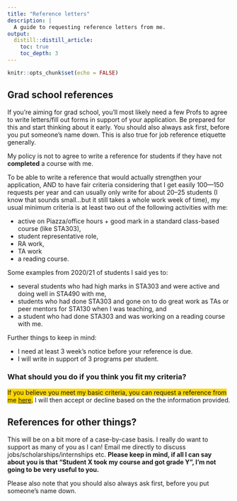 ```yaml
---
title: "Reference letters"
description: | 
  A guide to requesting reference letters from me.
output:
  distill::distill_article:
    toc: true
    toc_depth: 3
---
```


```r
knitr::opts_chunk$set(echo = FALSE)
```



## Grad school references

If you're aiming for grad school, you'll most likely need a few Profs to agree to write letters/fill out forms in support of your application. Be prepared for this and start thinking about it early. You should also always ask first, before you put someone's name down. This is also true for job reference etiquette generally.

My policy is not to agree to write a reference for students if they have not __completed__ a course with me.

To be able to write a reference that would actually strengthen your application, AND to have fair criteria considering that I get easily 100—150 requests per year and can usually only write for about 20–25 students (I know that sounds small...but it still takes a whole work week of time), my usual minimum criteria is at least two out of the following activities with me: 

* active on Piazza/office hours + good mark in a standard class-based course (like STA303), 
* student representative role, 
* RA work, 
* TA work 
* a reading course. 

Some examples from 2020/21 of students I said yes to:

* several students who had high marks in STA303 and were active and doing well in STA490 with me,
* students who had done STA303 and gone on to do great work as TAs or peer mentors for STA130 when I was teaching, and
* a student who had done STA303 and was working on a reading course with me.

Further things to keep in mind:

* I need at least 3 week's notice before your reference is due.
* I will write in support of 3 programs per student.

### What should you do if you think you fit my criteria?

[If you believe you meet my basic criteria, you can request a reference from me [here](https://forms.office.com/r/XHqjGXjCru).]{style="background-color: #FFD700"} I will then accept or decline based on the the information provided.

## References for other things?

This will be on a bit more of a case-by-case basis. I really do want to support as many of you as I can! Email me directly to discuss jobs/scholarships/internships etc. __Please keep in mind, if all I can say about you is that "Student X took my course and got grade Y", I'm not going to be very useful to you.__

Please also note that you  should also always ask first, before you put someone's name down.
